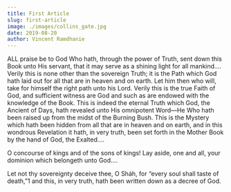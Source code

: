 ```yaml
---
title: First Article
slug: first-article
image: ./images/collins_gate.jpg
date: 2019-08-20
author: Vincent Ramdhanie
---
```


ALL praise be to God Who hath, through the power of Truth, sent down this Book unto His servant, that it may serve as a shining light for all mankind.… Verily this is none other than the sovereign Truth; it is the Path which God hath laid out for all that are in heaven and on earth. Let him then who will, take for himself the right path unto his Lord. Verily this is the true Faith of God, and sufficient witness are God and such as are endowed with the knowledge of the Book. This is indeed the eternal Truth which God, the Ancient of Days, hath revealed unto His omnipotent Word—He Who hath been raised up from the midst of the Burning Bush. This is the Mystery which hath been hidden from all that are in heaven and on earth, and in this wondrous Revelation it hath, in very truth, been set forth in the Mother Book by the hand of God, the Exalted.…

O concourse of kings and of the sons of kings! Lay aside, one and all, your dominion which belongeth unto God.…

Let not thy sovereignty deceive thee, O Sháh, for “every soul shall taste of death,”1 and this, in very truth, hath been written down as a decree of God.
